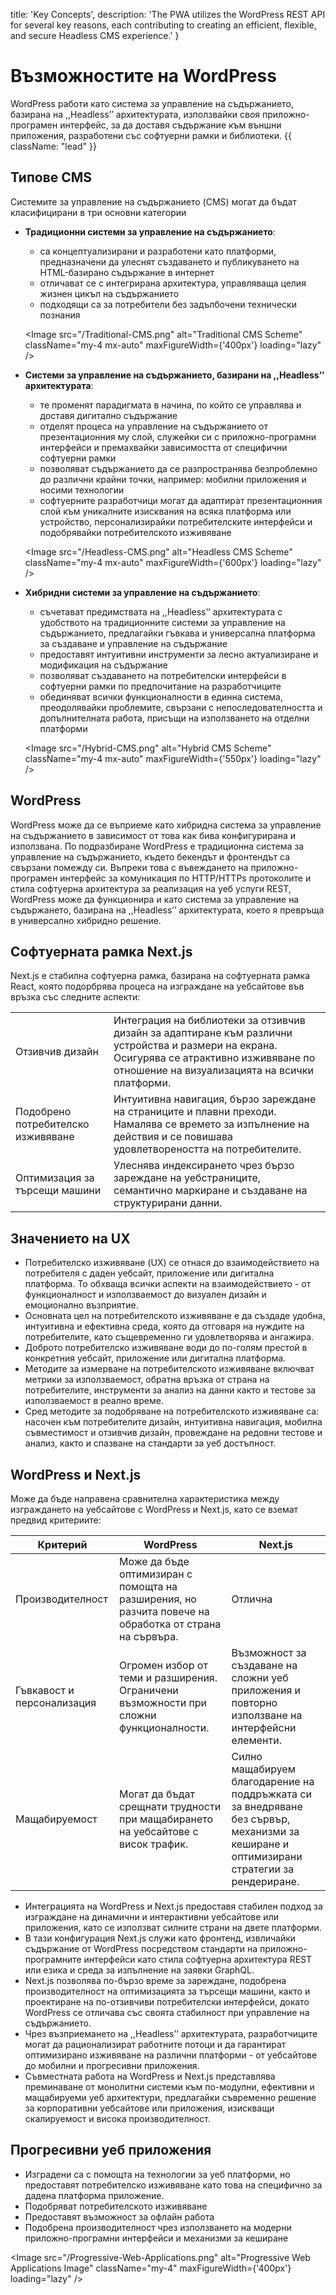 
  title: 'Key Concepts',
  description: 'The PWA utilizes the WordPress REST API for several key reasons, each contributing to creating an efficient, flexible, and secure Headless CMS experience.'
}

<HeroPattern />

# Възможностите на WordPress

WordPress работи като система за управление на съдържанието, базирана на ,,Headless’’ архитектурата, използвайки своя приложно-програмен интерфейс, 
за да доставя съдържание към външни приложения, разработени със софтуерни рамки и библиотеки. {{ className: "lead" }}

## Типове CMS

Системите за управление на съдържанието (CMS) могат да бъдат класифицирани в три основни категории

- **Традиционни системи за управление на съдържанието**:
  - са концептуализирани и разработени като платформи, предназначени да улеснят създаването и публикуването на HTML-базирано съдържание в интернет
  - отличават се с интегрирана архитектура, управляваща целия жизнен цикъл на съдържанието
  - подходящи са за потребители без задълбочени технически познания

  <Image 
    src="/Traditional-CMS.png" 
    alt="Traditional CMS Scheme"
    className="my-4 mx-auto"
    maxFigureWidth={'400px'}
    loading="lazy" 
  />

- **Системи за управление на съдържанието, базирани на ,,Headless’’ архитектурата**:
  - те променят парадигмата в начина, по който се управлява и доставя дигитално съдържание
  - отделят процеса на управление на съдържанието от презентационния му слой, служейки си с приложно-програмни интерфейси и премахвайки зависимостта от специфични софтуерни рамки
  - позволяват съдържанието да се разпространява безпроблемно до различни крайни точки, например: мобилни приложения и носими технологии
  - софтуерните разработчици могат да адаптират презентационния слой към уникалните изисквания на всяка платформа или устройство, персонализирайки потребителските интерфейси и подобрявайки потребителското изживяване

  <Image 
    src="/Headless-CMS.png" 
    alt="Headless CMS Scheme"
    className="my-4 mx-auto"
    maxFigureWidth={'600px'}
    loading="lazy" 
  />

- **Хибридни системи за управление на съдържанието**:
  - съчетават предимствата на ,,Headless’’ архитектурата с удобството на традиционните системи за управление на съдържанието, предлагайки гъвкава и универсална платформа за създаване и управление на съдържание
  - предоставят интуитивни инструменти за лесно актуализиране и модификация на съдържание
  - позволяват създаването на потребителски интерфейси в софтуерни рамки по предпочитание на разработчиците
  - обединяват всички функционалности в единна система, преодолявайки проблемите, свързани с непоследователността и допълнителната работа, присъщи на използването на отделни платформи

  <Image 
    src="/Hybrid-CMS.png" 
    alt="Hybrid CMS Scheme"
    className="my-4 mx-auto"
    maxFigureWidth={'550px'}
    loading="lazy" 
  />

## WordPress

WordPress може да се въприеме като хибридна система за управление на съдържанието в зависимост от това как бива конфигурирана и използвана. По подразбиране WordPress е традиционна система за управление на съдържанието, където бекендът и фронтендът са свързани помежду си. Въпреки това с въвеждането на приложно-програмен интерфейс за комуникация по HTTP/HTTPs протоколите и стила софтуерна архитектура за реализация на уеб услуги REST, WordPress може да функционира и като система за управление на съдържането, базирана на ,,Headless’’ архитектурата, което я превръща в универсално хибридно решение.

## Софтуерната рамка Next.js

Next.js е стабилна софтуерна рамка, базирана на софтуерната рамка React, която подорбрява процеса на изграждане на уебсайтове във връзка със следните аспекти:

<TABLE striped={false}>
  <TBODY>
    <TR>
      <TD>Отзивчив дизайн</TD>
      <TD>Интеграция на библиотеки за отзивчив дизайн за адаптиране към различни устройства и размери на екрана. Осигурява се атрактивно изживяване по отношение на визуализацията на всички платформи.</TD>
    </TR>
    <TR>
      <TD>Подобрено потребителско изживяване</TD>
      <TD>Интуитивна навигация, бързо зареждане на страниците и плавни преходи. Намалява се времето за изпълнение на действия и се повишава удовлетвореността на потребителите.</TD>
    </TR>
    <TR>
      <TD>Оптимизация за търсещи машини</TD>
      <TD>Улеснява индексирането чрез бързо зареждане на уебстраниците, семантично маркиране и създаване на структурирани данни.</TD>
    </TR>
  </TBODY>
</TABLE>

## Значението на UX

- Потребителско изживяване (UX) се отнася до взаимодействието на потребителя с даден уебсайт, приложение или дигитална платформа. То обхваща всички аспекти на взаимодействието - от функционалност и използваемост до визуален дизайн и емоционално възприятие. 
- Основната цел на потребителското изживяване е да създаде удобна, интуитивна и ефективна среда, която да отговаря на нуждите на потребителите, като същевременно ги удовлетворява и ангажира.
- Доброто потребителско изживяване води до по-голям престой в конкретния уебсайт, приложение или дигитална платформа.
- Методите за измерване на потребителското изживяване включват метрики за използваемост, обратна връзка от страна на потребителите, инструменти за анализ на данни както и тестове за използваемост в реално време.
- Сред методите за подобряване на потребителското изживяване са: насочен към потребителите дизайн, интуитивна навигация, мобилна съвместимост и отзивчив дизайн, провеждане на редовни тестове и анализ, както и спазване на стандарти за уеб достъпност.

## WordPress и Next.js

Може да бъде направена сравнителна характеристика между изграждането на уебсайтове с WordPress и Next.js, като се вземат предвид критериите:

<TABLE>
  <THEAD>
    <TR>
      <TH>Критерий</TH>
      <TH>WordPress</TH>
      <TH>Next.js</TH>
    </TR>
  </THEAD>
  <TBODY>
    <TR>
      <TD>Производителност</TD>
      <TD>Може да бъде оптимизиран с помощта на разширения, но разчита повече на обработка от страна на сървъра.</TD>
      <TD>Отлична</TD>
    </TR>
    <TR>
      <TD>Гъвкавост и персонализация</TD>
      <TD>Огромен избор от теми и разширения. Ограничени възможности при сложни функционалности.</TD>
      <TD>Възможност за създаване на сложни уеб приложения и повторно използване на интерфейсни елементи.</TD>
    </TR>
    <TR>
      <TD>Мащабируемост</TD>
      <TD>Могат да бъдат срещнати трудности при мащабирането на уебсайтове с висок трафик.</TD>
      <TD>Силно мащабируем благодарение на поддръжката си за внедряване без сървър, механизми за кеширане и оптимизирани стратегии за рендериране.</TD>
    </TR>
  </TBODY>
</TABLE>

- Интеграцията на WordPress и Next.js предоставя стабилен подход за изграждане на динамични и интерактивни уебсайтове или приложения, като се използват силните страни на двете платформи. 
- В тази конфигурация Next.js служи като фронтенд, извличайки съдържание от WordPress посредством стандарти на приложно-програмните интерфейси като стила софтуерна архитектура REST или езика и среда за изпълнение на заявки GraphQL.
- Next.js позволява по-бързо време за зареждане, подобрена производителност на оптимизацията за търсещи машини, както и проектиране на по-отзивчиви потребителски интерфейси, докато WordPress се отличава със своята стабилност при управление на съдържанието. 
- Чрез възприемането на ,,Headless’’ архитектурата, разработчиците могат да рационализират работните потоци и да гарантират оптимизирано изживяване на различни платформи - от уебсайтове до мобилни и прогресивни приложения. 
- Съвместната работа на WordPress и Next.js представлява преминаване от монолитни системи към по-модулни, ефективни и мащабируеми уеб архитектури, предлагайки съвременно решение за корпоративни уебсайтове или приложения, изискващи скалируемост и висока производителност.

## Прогресивни уеб приложения

- Изградени са с помощта на технологии за уеб платформи, но предоставят потребителско изживяване като това на специфично за дадена платформа приложение. 
- Подобряват потребителското изживяване
- Предоставят възможност за офлайн работа
- Подобрена производителност чрез използването на модерни приложно-програмни интерфейси и механизми за кеширане

<Image 
  src="/Progressive-Web-Applications.png" 
  alt="Progressive Web Applications Image"
  className="my-4"
  maxFigureWidth={'400px'}
  loading="lazy" 
/>